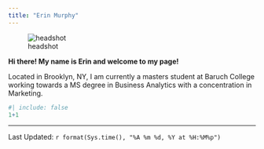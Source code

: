 ```yaml
---
title: "Erin Murphy"
---
```

![headshot](~/STA9750-2025-SPRING/headshot3)

**Hi there! My name is Erin and welcome to my page!**   

Located in Brooklyn, NY, I am currently a masters student at Baruch College working towards a MS degree in Business Analytics with a concentration in Marketing. 

```r
#| include: false
1+1
```
--------------
Last Updated: `r format(Sys.time(), "%A %m %d, %Y at %H:%M%p")`